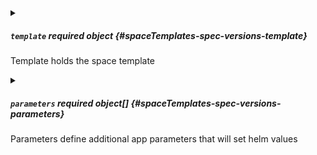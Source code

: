 


<details className="config-field" data-expandable="true">
<summary>

##### `template` <span className="config-field-required" data-required="false">required</span> <span className="config-field-type">object</span> <span className="config-field-default"></span> <span className="config-field-enum"></span> {#spaceTemplates-spec-versions-template}

Template holds the space template

</summary>

<PartialTemplatereference />


</details>



<details className="config-field" data-expandable="true">
<summary>

##### `parameters` <span className="config-field-required" data-required="false">required</span> <span className="config-field-type">object[]</span> <span className="config-field-default"></span> <span className="config-field-enum"></span> {#spaceTemplates-spec-versions-parameters}

Parameters define additional app parameters that will set helm values

</summary>

<PartialParametersreference />


</details>


<PartialVersion />
